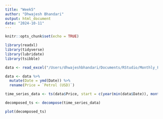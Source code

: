 ```yaml
---
title: "Week5"
author: "Dhwajesh Bhandari"
output: html_document
date: "2024-10-11"
---
```


```r
knitr::opts_chunk$set(echo = TRUE)
```






```r
library(readxl)
library(tidyverse)
library(lubridate)
library(tsibble)

data <- read_excel("/Users/dhwajeshbhandari/Documents/RStudio/Monthly_Fuel_Prices.xlsx", sheet = "Sheet1")

data <- data %>%
  mutate(Date = ymd(Date)) %>%
  rename(Price = `Petrol (USD)`) 

time_series_data <- ts(data$Price, start = c(year(min(data$Date)), month(min(data$Date))), frequency = 12)

decomposed_ts <- decompose(time_series_data)

plot(decomposed_ts)

```


